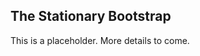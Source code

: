 ## The Stationary Bootstrap {-}

\vspace{5mm}

This is a placeholder. More details to come.

\pagebreak

